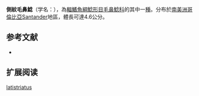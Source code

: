 {{Speciesbox
| name = 側紋毛鼻鯰
| image = 
| image_width = 
| status = NE
| status_system = IUCN3.1
| genus = Trichomycterus
| species = latistriatus
| authority = [[Eigenmann|Eigenmann]], 1917
| synonyms = *''Pygidium latistriatum''<br /><small>Eigenmann, 1917</small>''
*''Trichomycterus latistriatum''<br /><small>Eigenmann, 1917</small>''
}}

'''側紋毛鼻鯰'''（学名：''{{lang|en|Trichomycterus latistriatus}}''），為[[輻鰭魚綱|輻鰭魚綱]][[鯰形目|鯰形目]][[毛鼻鯰科|毛鼻鯰科]]的其中一[[種|種]]。分布於[[南美洲|南美洲]][[哥倫比亞|哥倫比亞]]Santander地區，體長可達4.6公分。

==参考文献==
*{{FishBase_species|genus=Trichomycterus|species=latistriatus|year=2011|month=12}}

== 扩展阅读 ==
{{refbegin}}
{{wikispecies-inline|Trichomycterus latistriatus|側紋毛鼻鯰}}
{{refend}}
{{Taxonbar|from=Q3758098}}

[[Category:毛鼻鯰屬|latistriatus]]